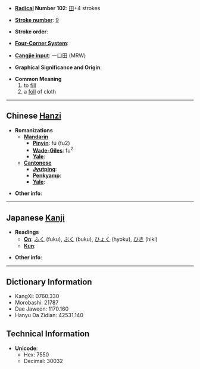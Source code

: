 * '''[[Wiktionary:Chinese radical index| Radical]] Number 102''': [[Wiktionary:Chinese radical index 田|田]]+4 strokes

* '''[[Wiktionary:Chinese total strokes index|Stroke number]]''': [[Wiktionary:Chinese total strokes index 9|9]]

* '''Stroke order''': 

* '''[[Wiktionary:Chinese four corner index|Four-Corner System]]''': 

* '''[[Wiktionary:Chinese Cangjie index|Cangjie input]]''': 一口田 (MRW)

* '''Graphical Significance and Origin''': 

* '''Common Meaning'''
*#to [[fill]]
*# a [[foll]] of cloth<!-- is "foll" a real word or a typo? -->

----

== Chinese [[Hanzi]] ==

* '''Romanizations'''
** '''[[Mandarin]]'''
*** '''[[Pinyin]]''': fú (fu2)
*** '''[[Wade-Giles]]''': fu<sup>2</sup>
*** '''[[Yale]]''': 
** '''[[Cantonese]]'''
*** '''[[Jyutping]]''':
*** '''[[Penkyamp]]''': 
*** '''[[Yale]]''': 

* '''Other info''': 

----

== Japanese [[Kanji]] ==

* '''Readings'''
** '''[[On]]''': [[ふく]] (fuku), [[ぶく]] (buku), [[ひょく]] (hyoku), [[ひき]] (hiki)
** '''[[Kun]]''': 

* '''Other info''':  

----

== Dictionary Information ==

* KangXi: 0760.330
* Morobashi: 21787
* Dae Jaweon: 1170.160
* Hanyu Da Zidian: 42531.140

== Technical Information ==

* '''Unicode''':
** Hex: 7550
** Decimal: 30032